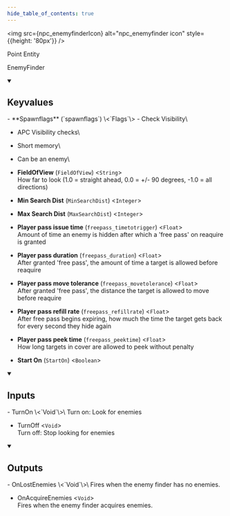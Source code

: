 ```yaml
---
hide_table_of_contents: true
---
```


<!---
!!!!!!
THIS PAGE IS AUTOGENERATED FROM GAME FGD DEFINITIONS!
DO NOT EDIT MANUALLY!
!!!!!!

In order to make edits, you can make an annotation file in /fgd_dump_overrides
-->



<img src={npc_enemyfinderIcon} alt="npc_enemyfinder icon" style={{height: '80px'}} />

Point Entity

EnemyFinder

<details open>
<summary><h2>Keyvalues</h2></summary>
- **Spawnflags** (`spawnflags`) \<`Flags`\>
  - Check Visibility\
    
  - APC Visibility checks\
    
  - Short memory\
    
  - Can be an enemy\
    


- **FieldOfView** (`FieldOfView`) \<`String`\>\
How far to look (1.0 = straight ahead, 0.0 = +/- 90 degrees, -1.0 = all directions)

- **Min Search Dist** (`MinSearchDist`) \<`Integer`\>

- **Max Search Dist** (`MaxSearchDist`) \<`Integer`\>

- **Player pass issue time** (`freepass_timetotrigger`) \<`Float`\>\
Amount of time an enemy is hidden after which a 'free pass' on reaquire is granted

- **Player pass duration** (`freepass_duration`) \<`Float`\>\
After granted 'free pass', the amount of time a target is allowed before reaquire

- **Player pass move tolerance** (`freepass_movetolerance`) \<`Float`\>\
After granted 'free pass', the distance the target is allowed to move before reaquire

- **Player pass refill rate** (`freepass_refillrate`) \<`Float`\>\
After free pass begins expiring, how much the time the target gets back for every second they hide again

- **Player pass peek time** (`freepass_peektime`) \<`Float`\>\
How long targets in cover are allowed to peek without penalty

- **Start On** (`StartOn`) \<`Boolean`\>


 </details>
<details open>
<summary><h2>Inputs</h2></summary>
- TurnOn \<`Void`\>\
Turn on: Look for enemies

- TurnOff \<`Void`\>\
Turn off: Stop looking for enemies


 </details>
<details open>
<summary><h2>Outputs</h2></summary>
- OnLostEnemies \<`Void`\>\
Fires when the enemy finder has no enemies.

- OnAcquireEnemies \<`Void`\>\
Fires when the enemy finder acquires enemies.


 </details>
